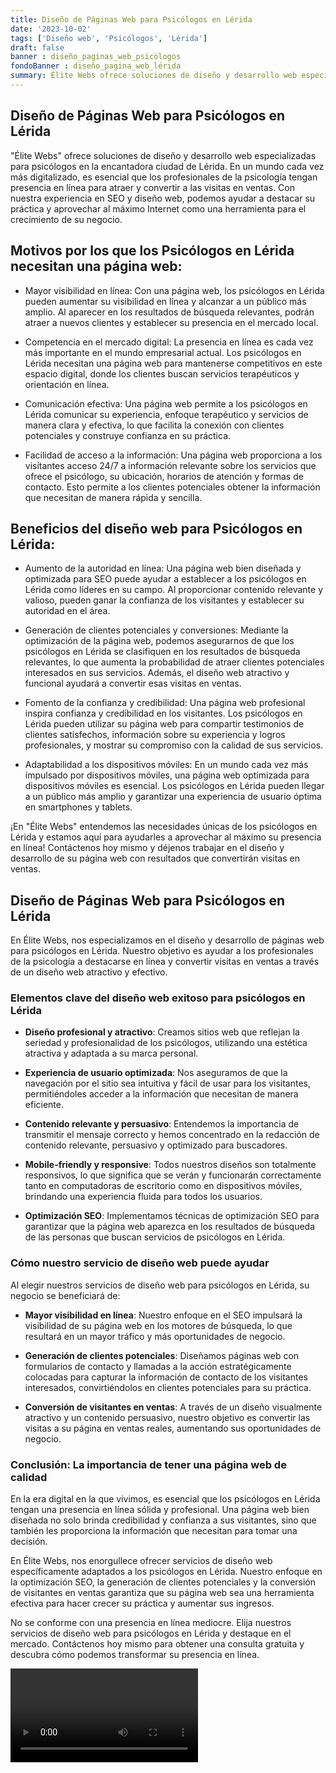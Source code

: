 ```yaml
---
title: Diseño de Páginas Web para Psicólogos en Lérida
date: '2023-10-02'
tags: ['Diseño web', 'Psicólogos', 'Lérida']
draft: false
banner : diseño_paginas_web_psicólogos
fondoBanner : diseño_pagina_web_lérida
summary: Élite Webs ofrece soluciones de diseño y desarrollo web especializadas para psicólogos en la encantadora ciudad de Lérida. En un mundo cada vez más digitalizado, es esencial que los profesionales de la psicología tengan presencia en línea para atraer y convertir a las visitas en ventas. Con nuestra experiencia en SEO y diseño web, podemos ayudar a destacar su práctica y aprovechar al máximo Internet como una herramienta para el crecimiento de su negocio.
---
```


## Diseño de Páginas Web para Psicólogos en Lérida

"Élite Webs" ofrece soluciones de diseño y desarrollo web especializadas para psicólogos en la encantadora ciudad de Lérida. En un mundo cada vez más digitalizado, es esencial que los profesionales de la psicología tengan presencia en línea para atraer y convertir a las visitas en ventas. Con nuestra experiencia en SEO y diseño web, podemos ayudar a destacar su práctica y aprovechar al máximo Internet como una herramienta para el crecimiento de su negocio.

## Motivos por los que los Psicólogos en Lérida necesitan una página web:

- Mayor visibilidad en línea: Con una página web, los psicólogos en Lérida pueden aumentar su visibilidad en línea y alcanzar a un público más amplio. Al aparecer en los resultados de búsqueda relevantes, podrán atraer a nuevos clientes y establecer su presencia en el mercado local.

- Competencia en el mercado digital: La presencia en línea es cada vez más importante en el mundo empresarial actual. Los psicólogos en Lérida necesitan una página web para mantenerse competitivos en este espacio digital, donde los clientes buscan servicios terapéuticos y orientación en línea.

- Comunicación efectiva: Una página web permite a los psicólogos en Lérida comunicar su experiencia, enfoque terapéutico y servicios de manera clara y efectiva, lo que facilita la conexión con clientes potenciales y construye confianza en su práctica.

- Facilidad de acceso a la información: Una página web proporciona a los visitantes acceso 24/7 a información relevante sobre los servicios que ofrece el psicólogo, su ubicación, horarios de atención y formas de contacto. Esto permite a los clientes potenciales obtener la información que necesitan de manera rápida y sencilla.

## Beneficios del diseño web para Psicólogos en Lérida:

- Aumento de la autoridad en línea: Una página web bien diseñada y optimizada para SEO puede ayudar a establecer a los psicólogos en Lérida como líderes en su campo. Al proporcionar contenido relevante y valioso, pueden ganar la confianza de los visitantes y establecer su autoridad en el área.

- Generación de clientes potenciales y conversiones: Mediante la optimización de la página web, podemos asegurarnos de que los psicólogos en Lérida se clasifiquen en los resultados de búsqueda relevantes, lo que aumenta la probabilidad de atraer clientes potenciales interesados en sus servicios. Además, el diseño web atractivo y funcional ayudará a convertir esas visitas en ventas.

- Fomento de la confianza y credibilidad: Una página web profesional inspira confianza y credibilidad en los visitantes. Los psicólogos en Lérida pueden utilizar su página web para compartir testimonios de clientes satisfechos, información sobre su experiencia y logros profesionales, y mostrar su compromiso con la calidad de sus servicios.

- Adaptabilidad a los dispositivos móviles: En un mundo cada vez más impulsado por dispositivos móviles, una página web optimizada para dispositivos móviles es esencial. Los psicólogos en Lérida pueden llegar a un público más amplio y garantizar una experiencia de usuario óptima en smartphones y tablets.

¡En "Élite Webs" entendemos las necesidades únicas de los psicólogos en Lérida y estamos aquí para ayudarles a aprovechar al máximo su presencia en línea! Contáctenos hoy mismo y déjenos trabajar en el diseño y desarrollo de su página web con resultados que convertirán visitas en ventas.

<GifSeo />

<Cta />

## Diseño de Páginas Web para Psicólogos en Lérida

En Élite Webs, nos especializamos en el diseño y desarrollo de páginas web para psicólogos en Lérida. Nuestro objetivo es ayudar a los profesionales de la psicología a destacarse en línea y convertir visitas en ventas a través de un diseño web atractivo y efectivo.

### Elementos clave del diseño web exitoso para psicólogos en Lérida

- **Diseño profesional y atractivo**: Creamos sitios web que reflejan la seriedad y profesionalidad de los psicólogos, utilizando una estética atractiva y adaptada a su marca personal.

- **Experiencia de usuario optimizada**: Nos aseguramos de que la navegación por el sitio sea intuitiva y fácil de usar para los visitantes, permitiéndoles acceder a la información que necesitan de manera eficiente.

- **Contenido relevante y persuasivo**: Entendemos la importancia de transmitir el mensaje correcto y hemos concentrado en la redacción de contenido relevante, persuasivo y optimizado para buscadores.

- **Mobile-friendly y responsive**: Todos nuestros diseños son totalmente responsivos, lo que significa que se verán y funcionarán correctamente tanto en computadoras de escritorio como en dispositivos móviles, brindando una experiencia fluida para todos los usuarios.

- **Optimización SEO**: Implementamos técnicas de optimización SEO para garantizar que la página web aparezca en los resultados de búsqueda de las personas que buscan servicios de psicólogos en Lérida.

### Cómo nuestro servicio de diseño web puede ayudar

Al elegir nuestros servicios de diseño web para psicólogos en Lérida, su negocio se beneficiará de:

- **Mayor visibilidad en línea**: Nuestro enfoque en el SEO impulsará la visibilidad de su página web en los motores de búsqueda, lo que resultará en un mayor tráfico y más oportunidades de negocio.

- **Generación de clientes potenciales**: Diseñamos páginas web con formularios de contacto y llamadas a la acción estratégicamente colocadas para capturar la información de contacto de los visitantes interesados, convirtiéndolos en clientes potenciales para su práctica.

- **Conversión de visitantes en ventas**: A través de un diseño visualmente atractivo y un contenido persuasivo, nuestro objetivo es convertir las visitas a su página en ventas reales, aumentando sus oportunidades de negocio.

### Conclusión: La importancia de tener una página web de calidad

En la era digital en la que vivimos, es esencial que los psicólogos en Lérida tengan una presencia en línea sólida y profesional. Una página web bien diseñada no solo brinda credibilidad y confianza a sus visitantes, sino que también les proporciona la información que necesitan para tomar una decisión.

En Élite Webs, nos enorgullece ofrecer servicios de diseño web específicamente adaptados a los psicólogos en Lérida. Nuestro enfoque en la optimización SEO, la generación de clientes potenciales y la conversión de visitantes en ventas garantiza que su página web sea una herramienta efectiva para hacer crecer su práctica y aumentar sus ingresos.

No se conforme con una presencia en línea mediocre. Elija nuestros servicios de diseño web para psicólogos en Lérida y destaque en el mercado. Contáctenos hoy mismo para obtener una consulta gratuita y descubra cómo podemos transformar su presencia en línea.

<Video />

<CtaBot job='Psicólogos' city='Lérida'/>

<Gmaps query='Lérida+españa+maps' />